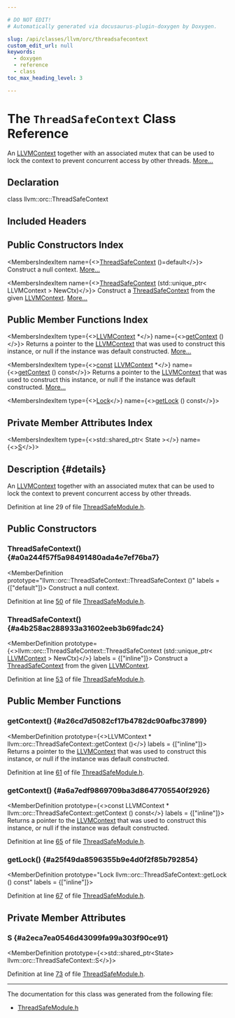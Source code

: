 ```yaml
---

# DO NOT EDIT!
# Automatically generated via docusaurus-plugin-doxygen by Doxygen.

slug: /api/classes/llvm/orc/threadsafecontext
custom_edit_url: null
keywords:
  - doxygen
  - reference
  - class
toc_max_heading_level: 3

---
```





# The `ThreadSafeContext` Class Reference

<DoxygenPage pluginConfig={pluginConfig}>

An <a href="/docs/api/classes/llvm/llvmcontext">LLVMContext</a> together with an associated mutex that can be used to lock the context to prevent concurrent access by other threads. <a href="#details">More...</a>

## Declaration

<CodeBlock>class llvm::orc::ThreadSafeContext</CodeBlock>

## Included Headers

<IncludesList>
<IncludesListItem
  filePath="llvm/ExecutionEngine/Orc/ThreadSafeModule.h"
  permalink="/docs/api/files/include/include/llvm/include/llvm/executionengine/include/llvm/executionengine/orc/threadsafemodule-h"
  isLocal="true" />
</IncludesList>

## Public Constructors Index

<MembersIndex>

<MembersIndexItem
  name={<><a href="#a0a244f57f5a98491480ada4e7ef76ba7">ThreadSafeContext</a> ()=default</>}>
Construct a null context. <a href="#a0a244f57f5a98491480ada4e7ef76ba7">More...</a>
</MembersIndexItem>

<MembersIndexItem
  name={<><a href="#a4b258ac288933a31602eeb3b69fadc24">ThreadSafeContext</a> (std::unique&#95;ptr&lt; LLVMContext &gt; NewCtx)</>}>
Construct a <a href="/docs/api/classes/llvm/orc/threadsafecontext">ThreadSafeContext</a> from the given <a href="/docs/api/classes/llvm/llvmcontext">LLVMContext</a>. <a href="#a4b258ac288933a31602eeb3b69fadc24">More...</a>
</MembersIndexItem>

</MembersIndex>

## Public Member Functions Index

<MembersIndex>

<MembersIndexItem
  type={<><a href="/docs/api/classes/llvm/llvmcontext">LLVMContext</a> &#42;</>}
  name={<><a href="#a26cd7d5082cf17b4782dc90afbc37899">getContext</a> ()</>}>
Returns a pointer to the <a href="/docs/api/classes/llvm/llvmcontext">LLVMContext</a> that was used to construct this instance, or null if the instance was default constructed. <a href="#a26cd7d5082cf17b4782dc90afbc37899">More...</a>
</MembersIndexItem>

<MembersIndexItem
  type={<><a href="/docs/api/files/lib/lib/target/lib/target/aarch64/aarch64promoteconstant-cpp/#a90f8350fecae261c25be85d38b451bff">const</a> <a href="/docs/api/classes/llvm/llvmcontext">LLVMContext</a> &#42;</>}
  name={<><a href="#a6a7edf9869709ba3d8647705540f2926">getContext</a> () const</>}>
Returns a pointer to the <a href="/docs/api/classes/llvm/llvmcontext">LLVMContext</a> that was used to construct this instance, or null if the instance was default constructed. <a href="#a6a7edf9869709ba3d8647705540f2926">More...</a>
</MembersIndexItem>

<MembersIndexItem
  type={<><a href="/docs/api/classes/llvm/orc/threadsafecontext/lock">Lock</a></>}
  name={<><a href="#a25f49da8596355b9e4d0f2f85b792854">getLock</a> () const</>}>
</MembersIndexItem>

</MembersIndex>

## Private Member Attributes Index

<MembersIndex>

<MembersIndexItem
  type={<>std::shared&#95;ptr&lt; State &gt;</>}
  name={<><a href="#a2eca7ea0546d43099fa99a303f90ce91">S</a></>}>
</MembersIndexItem>

</MembersIndex>

## Description {#details}

An <a href="/docs/api/classes/llvm/llvmcontext">LLVMContext</a> together with an associated mutex that can be used to lock the context to prevent concurrent access by other threads.

Definition at line 29 of file <a href="/docs/api/files/include/include/llvm/include/llvm/executionengine/include/llvm/executionengine/orc/threadsafemodule-h">ThreadSafeModule.h</a>.

<SectionDefinition>

## Public Constructors

### ThreadSafeContext() {#a0a244f57f5a98491480ada4e7ef76ba7}

<MemberDefinition
  prototype="llvm::orc::ThreadSafeContext::ThreadSafeContext ()"
  labels = {["default"]}>
Construct a null context.

Definition at line <a href="/docs/api/files/include/include/llvm/include/llvm/executionengine/include/llvm/executionengine/orc/threadsafemodule-h/#l00050">50</a> of file <a href="/docs/api/files/include/include/llvm/include/llvm/executionengine/include/llvm/executionengine/orc/threadsafemodule-h">ThreadSafeModule.h</a>.
</MemberDefinition>

### ThreadSafeContext() {#a4b258ac288933a31602eeb3b69fadc24}

<MemberDefinition
  prototype={<>llvm::orc::ThreadSafeContext::ThreadSafeContext (std::unique&#95;ptr&lt; <a href="/docs/api/classes/llvm/llvmcontext">LLVMContext</a> &gt; NewCtx)</>}
  labels = {["inline"]}>
Construct a <a href="/docs/api/classes/llvm/orc/threadsafecontext">ThreadSafeContext</a> from the given <a href="/docs/api/classes/llvm/llvmcontext">LLVMContext</a>.

Definition at line <a href="/docs/api/files/include/include/llvm/include/llvm/executionengine/include/llvm/executionengine/orc/threadsafemodule-h/#l00053">53</a> of file <a href="/docs/api/files/include/include/llvm/include/llvm/executionengine/include/llvm/executionengine/orc/threadsafemodule-h">ThreadSafeModule.h</a>.
</MemberDefinition>

</SectionDefinition>

<SectionDefinition>

## Public Member Functions

### getContext() {#a26cd7d5082cf17b4782dc90afbc37899}

<MemberDefinition
  prototype={<>LLVMContext &#42; llvm::orc::ThreadSafeContext::getContext ()</>}
  labels = {["inline"]}>
Returns a pointer to the <a href="/docs/api/classes/llvm/llvmcontext">LLVMContext</a> that was used to construct this instance, or null if the instance was default constructed.

Definition at line <a href="/docs/api/files/include/include/llvm/include/llvm/executionengine/include/llvm/executionengine/orc/threadsafemodule-h/#l00061">61</a> of file <a href="/docs/api/files/include/include/llvm/include/llvm/executionengine/include/llvm/executionengine/orc/threadsafemodule-h">ThreadSafeModule.h</a>.
</MemberDefinition>

### getContext() {#a6a7edf9869709ba3d8647705540f2926}

<MemberDefinition
  prototype={<>const LLVMContext &#42; llvm::orc::ThreadSafeContext::getContext () const</>}
  labels = {["inline"]}>
Returns a pointer to the <a href="/docs/api/classes/llvm/llvmcontext">LLVMContext</a> that was used to construct this instance, or null if the instance was default constructed.

Definition at line <a href="/docs/api/files/include/include/llvm/include/llvm/executionengine/include/llvm/executionengine/orc/threadsafemodule-h/#l00065">65</a> of file <a href="/docs/api/files/include/include/llvm/include/llvm/executionengine/include/llvm/executionengine/orc/threadsafemodule-h">ThreadSafeModule.h</a>.
</MemberDefinition>

### getLock() {#a25f49da8596355b9e4d0f2f85b792854}

<MemberDefinition
  prototype="Lock llvm::orc::ThreadSafeContext::getLock () const"
  labels = {["inline"]}>

Definition at line <a href="/docs/api/files/include/include/llvm/include/llvm/executionengine/include/llvm/executionengine/orc/threadsafemodule-h/#l00067">67</a> of file <a href="/docs/api/files/include/include/llvm/include/llvm/executionengine/include/llvm/executionengine/orc/threadsafemodule-h">ThreadSafeModule.h</a>.
</MemberDefinition>

</SectionDefinition>

<SectionDefinition>

## Private Member Attributes

### S {#a2eca7ea0546d43099fa99a303f90ce91}

<MemberDefinition
  prototype={<>std::shared&#95;ptr&lt;State&gt; llvm::orc::ThreadSafeContext::S</>}>

Definition at line <a href="/docs/api/files/include/include/llvm/include/llvm/executionengine/include/llvm/executionengine/orc/threadsafemodule-h/#l00073">73</a> of file <a href="/docs/api/files/include/include/llvm/include/llvm/executionengine/include/llvm/executionengine/orc/threadsafemodule-h">ThreadSafeModule.h</a>.
</MemberDefinition>

</SectionDefinition>

<hr/>

The documentation for this class was generated from the following file:

<ul>
<li><a href="/docs/api/files/include/include/llvm/include/llvm/executionengine/include/llvm/executionengine/orc/threadsafemodule-h">ThreadSafeModule.h</a></li>
</ul>

</DoxygenPage>
